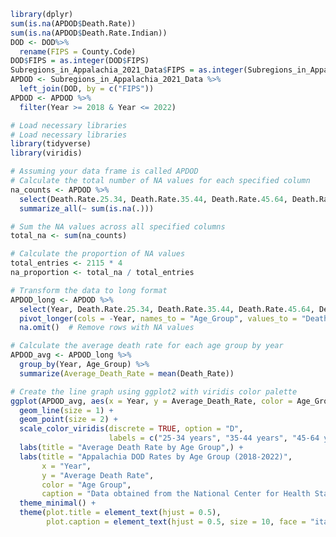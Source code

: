 ```r
library(dplyr)
sum(is.na(APDOD$Death.Rate))
sum(is.na(APDOD$Death.Rate.Indian))
DOD <- DOD%>%
  rename(FIPS = County.Code)
DOD$FIPS = as.integer(DOD$FIPS)
Subregions_in_Appalachia_2021_Data$FIPS = as.integer(Subregions_in_Appalachia_2021_Data$FIPS)
APDOD <- Subregions_in_Appalachia_2021_Data %>%
  left_join(DOD, by = c("FIPS"))
APDOD <- APDOD %>%
  filter(Year >= 2018 & Year <= 2022)
```

```r
# Load necessary libraries
# Load necessary libraries
library(tidyverse)
library(viridis)

# Assuming your data frame is called APDOD
# Calculate the total number of NA values for each specified column
na_counts <- APDOD %>%
  select(Death.Rate.25.34, Death.Rate.35.44, Death.Rate.45.64, Death.Rate.65.) %>%
  summarize_all(~ sum(is.na(.)))

# Sum the NA values across all specified columns
total_na <- sum(na_counts)

# Calculate the proportion of NA values
total_entries <- 2115 * 4
na_proportion <- total_na / total_entries

# Transform the data to long format
APDOD_long <- APDOD %>%
  select(Year, Death.Rate.25.34, Death.Rate.35.44, Death.Rate.45.64, Death.Rate.65.) %>%
  pivot_longer(cols = -Year, names_to = "Age_Group", values_to = "Death_Rate") %>%
  na.omit()  # Remove rows with NA values

# Calculate the average death rate for each age group by year
APDOD_avg <- APDOD_long %>%
  group_by(Year, Age_Group) %>%
  summarize(Average_Death_Rate = mean(Death_Rate))

# Create the line graph using ggplot2 with viridis color palette
ggplot(APDOD_avg, aes(x = Year, y = Average_Death_Rate, color = Age_Group)) +
  geom_line(size = 1) +
  geom_point(size = 2) +
  scale_color_viridis(discrete = TRUE, option = "D",
                      labels = c("25-34 years", "35-44 years", "45-64 years", "65+ years")) +
  labs(title = "Average Death Rate by Age Group",) +
  labs(title = "Appalachia DOD Rates by Age Group (2018-2022)",
       x = "Year",
       y = "Average Death Rate",
       color = "Age Group",
       caption = "Data obtained from the National Center for Health Statistics (CDC)\n40% of the dataset from age group 25-44 is suppressed") +
  theme_minimal() +
  theme(plot.title = element_text(hjust = 0.5),
        plot.caption = element_text(hjust = 0.5, size = 10, face = "italic"))
```

